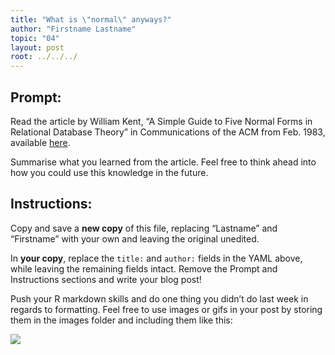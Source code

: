 ```yaml
---
title: "What is \"normal\" anyways?"
author: "Firstname Lastname"
topic: "04"
layout: post
root: ../../../
---
```


## Prompt:

Read the article by William Kent, "A Simple Guide to Five Normal Forms in Relational Database Theory" in Communications of the ACM from Feb. 1983, available [here](http://www.bkent.net/Doc/simple5.htm).

Summarise what you learned from the article. Feel free to think ahead into how you could use this knowledge in the future.

## Instructions:
Copy and save a **new copy** of this file, replacing "Lastname" and "Firstname" with your own and leaving the original unedited.

In **your copy**, replace the `title:` and `author:` fields in the YAML above, while leaving the remaining fields intact. Remove the Prompt and Instructions sections and write your blog post!

Push your R markdown skills and do one thing you didn't do last week in regards to formatting. Feel free to use images or gifs in your post by storing them in the images folder and including them like this:

![](images/nerds.gif)


